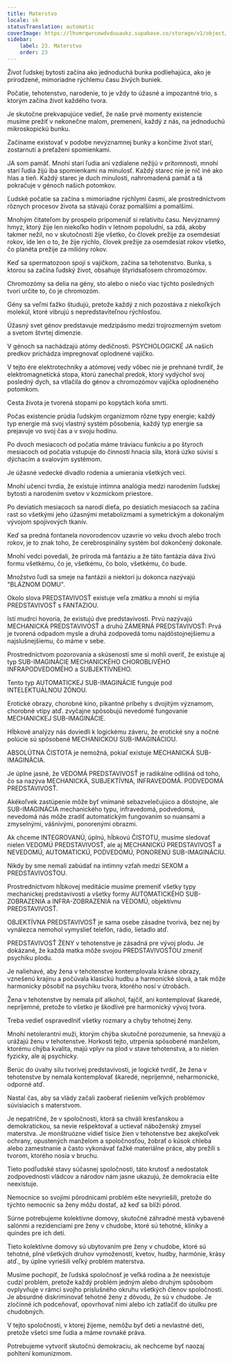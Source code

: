 ```yaml
---
title: Materstvo
locale: sk
statusTranslation: automatic
coverImage: https://lhvmrqwrcowdvduuaukz.supabase.co/storage/v1/object/public/strapi-uploads/small_cover-educacion-fundamental.webp-2d51a7828a2b1309555be27f7e2a61a0.webp
sidebar:
    label: 23. Materstvo
    order: 23
---
```

Život ľudskej bytosti začína ako jednoduchá bunka podliehajúca, ako je prirodzené, mimoriadne rýchlemu času živých buniek.

Počatie, tehotenstvo, narodenie, to je vždy to úžasné a impozantné trio, s ktorým začína život každého tvora.

Je skutočne prekvapujúce vedieť, že naše prvé momenty existencie musíme prežiť v nekonečne malom, premenení, každý z nás, na jednoduchú mikroskopickú bunku.

Začíname existovať v podobe nevýznamnej bunky a končíme život starí, zostarnutí a preťažení spomienkami.

JA som pamäť. Mnohí starí ľudia ani vzdialene nežijú v prítomnosti, mnohí starí ľudia žijú iba spomienkami na minulosť. Každý starec nie je nič iné ako hlas a tieň. Každý starec je duch minulosti, nahromadená pamäť a tá pokračuje v génoch našich potomkov.

Ľudské počatie sa začína s mimoriadne rýchlymi časmi, ale prostredníctvom rôznych procesov života sa stávajú čoraz pomalšími a pomalšími.

Mnohým čitateľom by prospelo pripomenúť si relativitu času. Nevýznamný hmyz, ktorý žije len niekoľko hodín v letnom popoludní, sa zdá, akoby takmer nežil, no v skutočnosti žije všetko, čo človek prežije za osemdesiat rokov, ide len o to, že žije rýchlo, človek prežije za osemdesiat rokov všetko, čo planéta prežije za milióny rokov.

Keď sa spermatozoon spojí s vajíčkom, začína sa tehotenstvo. Bunka, s ktorou sa začína ľudský život, obsahuje štyridsaťosem chromozómov.

Chromozómy sa delia na gény, sto alebo o niečo viac týchto posledných tvorí určite to, čo je chromozóm.

Gény sa veľmi ťažko študujú, pretože každý z nich pozostáva z niekoľkých molekúl, ktoré vibrujú s nepredstaviteľnou rýchlosťou.

Úžasný svet génov predstavuje medzipásmo medzi trojrozmerným svetom a svetom štvrtej dimenzie.

V génoch sa nachádzajú atómy dedičnosti. PSYCHOLOGICKÉ JA našich predkov prichádza impregnovať oplodnené vajíčko.

V tejto ére elektrotechniky a atómovej vedy vôbec nie je prehnané tvrdiť, že elektromagnetická stopa, ktorú zanechal predok, ktorý vydýchol svoj posledný dych, sa vtlačila do génov a chromozómov vajíčka oplodneného potomkom.

Cesta života je tvorená stopami po kopytách koňa smrti.

Počas existencie prúdia ľudským organizmom rôzne typy energie; každý typ energie má svoj vlastný systém pôsobenia, každý typ energie sa prejavuje vo svoj čas a v svoju hodinu.

Po dvoch mesiacoch od počatia máme tráviacu funkciu a po štyroch mesiacoch od počatia vstupuje do činnosti hnacia sila, ktorá úzko súvisí s dýchacím a svalovým systémom.

Je úžasné vedecké divadlo rodenia a umierania všetkých vecí.

Mnohí učenci tvrdia, že existuje intímna analógia medzi narodením ľudskej bytosti a narodením svetov v kozmickom priestore.

Po deviatich mesiacoch sa narodí dieťa, po desiatich mesiacoch sa začína rast so všetkými jeho úžasnými metabolizmami a symetrickým a dokonalým vývojom spojivových tkanív.

Keď sa predná fontanela novorodencov uzavrie vo veku dvoch alebo troch rokov, je to znak toho, že cerebrospinálny systém bol dokončený dokonale.

Mnohí vedci povedali, že príroda má fantáziu a že táto fantázia dáva živú formu všetkému, čo je, všetkému, čo bolo, všetkému, čo bude.

Množstvo ľudí sa smeje na fantázii a niektorí ju dokonca nazývajú "BLÁZNOM DOMU".

Okolo slova PREDSTAVIVOSŤ existuje veľa zmätku a mnohí si mýlia PREDSTAVIVOSŤ s FANTAZIOU.

Istí mudrci hovoria, že existujú dve predstavivosti. Prvú nazývajú MECHANICKÁ PREDSTAVIVOSŤ a druhú ZÁMERNÁ PREDSTAVIVOSŤ: Prvá je tvorená odpadom mysle a druhá zodpovedá tomu najdôstojnejšiemu a najslušnejšiemu, čo máme v sebe.

Prostredníctvom pozorovania a skúseností sme si mohli overiť, že existuje aj typ SUB-IMAGINÁCIE MECHANICKÉHO CHOROBLIVÉHO INFRAPODVEDOMÉHO a SUBJEKTÍVNEHO.

Tento typ AUTOMATICKEJ SUB-IMAGINÁCIE funguje pod INTELEKTUÁLNOU ZÓNOU.

Erotické obrazy, chorobné kino, pikantné príbehy s dvojitým významom, chorobné vtipy atď. zvyčajne spôsobujú nevedomé fungovanie MECHANICKEJ SUB-IMAGINÁCIE.

Hĺbkové analýzy nás doviedli k logickému záveru, že erotické sny a nočné polúcie sú spôsobené MECHANICKOU SUB-IMAGINÁCIOU.

ABSOLÚTNA ČISTOTA je nemožná, pokiaľ existuje MECHANICKÁ SUB-IMAGINÁCIA.

Je úplne jasné, že VEDOMÁ PREDSTAVIVOSŤ je radikálne odlišná od toho, čo sa nazýva MECHANICKÁ, SUBJEKTÍVNA, INFRAVEDOMÁ. PODVEDOMÁ PREDSTAVIVOSŤ.

Akékoľvek zastúpenie môže byť vnímané sebazvelečujúco a dôstojne, ale SUB-IMAGINÁCIA mechanického typu, infravedomá, podvedomá, nevedomá nás môže zradiť automatickým fungovaním so nuansami a zmyselnými, vášnivými, ponorenými obrazmi.

Ak chceme INTEGROVANÚ, úplnú, hĺbkovú ČISTOTU, musíme sledovať nielen VEDOMÚ PREDSTAVIVOSŤ, ale aj MECHANICKÚ PREDSTAVIVOSŤ a NEVEDOMÚ, AUTOMATICKÚ, PODVEDOMÚ, PONORENÚ SUB-IMAGINÁCIU.

Nikdy by sme nemali zabúdať na intímny vzťah medzi SEXOM a PREDSTAVIVOSŤOU.

Prostredníctvom hĺbkovej meditácie musíme premeniť všetky typy mechanickej predstavivosti a všetky formy AUTOMATICKÉHO SUB-ZOBRAZENIA a INFRA-ZOBRAZENIA na VEDOMÚ, objektívnu PREDSTAVIVOSŤ.

OBJEKTÍVNA PREDSTAVIVOSŤ je sama osebe zásadne tvorivá, bez nej by vynálezca nemohol vymyslieť telefón, rádio, lietadlo atď.

PREDSTAVIVOSŤ ŽENY v tehotenstve je zásadná pre vývoj plodu. Je dokázané, že každá matka môže svojou PREDSTAVIVOSŤOU zmeniť psychiku plodu.

Je naliehavé, aby žena v tehotenstve kontemplovala krásne obrazy, vznešenú krajinu a počúvala klasickú hudbu a harmonické slová, a tak môže harmonicky pôsobiť na psychiku tvora, ktorého nosí v útrobách.

Žena v tehotenstve by nemala piť alkohol, fajčiť, ani kontemplovať škaredé, nepríjemné, pretože to všetko je škodlivé pre harmonický vývoj tvora.

Treba vedieť ospravedlniť všetky rozmary a chyby tehotnej ženy.

Mnohí netolerantní muži, ktorým chýba skutočné porozumenie, sa hnevajú a urážajú ženu v tehotenstve. Horkosti tejto, utrpenia spôsobené manželom, ktorému chýba kvalita, majú vplyv na plod v stave tehotenstva, a to nielen fyzicky, ale aj psychicky.

Berúc do úvahy silu tvorivej predstavivosti, je logické tvrdiť, že žena v tehotenstve by nemala kontemplovať škaredé, nepríjemné, neharmonické, odporné atď.

Nastal čas, aby sa vlády začali zaoberať riešením veľkých problémov súvisiacich s materstvom.

Je nepatričné, že v spoločnosti, ktorá sa chváli kresťanskou a demokratickou, sa nevie rešpektovať a uctievať náboženský zmysel materstva. Je monštruózne vidieť tisíce žien v tehotenstve bez akejkoľvek ochrany, opustených manželom a spoločnosťou, žobrať o kúsok chleba alebo zamestnanie a často vykonávať ťažké materiálne práce, aby prežili s tvorom, ktorého nosia v bruchu.

Tieto podľudské stavy súčasnej spoločnosti, táto krutosť a nedostatok zodpovednosti vládcov a národov nám jasne ukazujú, že demokracia ešte neexistuje.

Nemocnice so svojimi pôrodnicami problém ešte nevyriešili, pretože do týchto nemocníc sa ženy môžu dostať, až keď sa blíži pôrod.

Súrne potrebujeme kolektívne domovy, skutočné záhradné mestá vybavené salónmi a rezidenciami pre ženy v chudobe, ktoré sú tehotné, kliniky a quindes pre ich deti.

Tieto kolektívne domovy sú ubytovaním pre ženy v chudobe, ktoré sú tehotné, plné všetkých druhov vymožeností, kvetov, hudby, harmónie, krásy atď., by úplne vyriešili veľký problém materstva.

Musíme pochopiť, že ľudská spoločnosť je veľká rodina a že neexistuje cudzí problém, pretože každý problém jedným alebo druhým spôsobom ovplyvňuje v rámci svojho príslušného okruhu všetkých členov spoločnosti. Je absurdné diskriminovať tehotné ženy z dôvodu, že sú v chudobe. Je zločinné ich podceňovať, opovrhovať nimi alebo ich zatlačiť do útulku pre chudobných.

V tejto spoločnosti, v ktorej žijeme, nemôžu byť deti a nevlastné deti, pretože všetci sme ľudia a máme rovnaké práva.

Potrebujeme vytvoriť skutočnú demokraciu, ak nechceme byť naozaj pohltení komunizmom.

